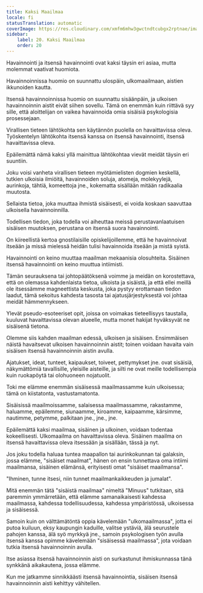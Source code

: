 ```yaml
---
title: Kaksi Maailmaa
locale: fi
statusTranslation: automatic
coverImage: https://res.cloudinary.com/xmfm6mhw3gwctndtcubgx2rptnae/image/upload/v1740468922/small_cover_tratado_de_psicologia_revolucionaria_a4c0dca4e0.webp
sidebar:
    label: 20. Kaksi Maailmaa
    order: 20
---
```

Havainnointi ja itsensä havainnointi ovat kaksi täysin eri asiaa, mutta molemmat vaativat huomiota.

Havainnoinnissa huomio on suunnattu ulospäin, ulkomaailmaan, aistien ikkunoiden kautta.

Itsensä havainnoinnissa huomio on suunnattu sisäänpäin, ja ulkoisen havainnoinnin aistit eivät siihen sovellu. Tämä on enemmän kuin riittävä syy sille, että aloittelijan on vaikea havainnoida omia sisäisiä psykologisia prosessejaan.

Virallisen tieteen lähtökohta sen käytännön puolella on havaittavissa oleva. Työskentelyn lähtökohta itsensä kanssa on itsensä havainnointi, itsensä havaittavissa oleva.

Epäilemättä nämä kaksi yllä mainittua lähtökohtaa vievät meidät täysin eri suuntiin.

Joku voisi vanheta virallisen tieteen myötämielisten dogmien keskellä, tutkien ulkoisia ilmiöitä, havainnoiden soluja, atomeja, molekyylejä, aurinkoja, tähtiä, komeettoja jne., kokematta sisällään mitään radikaalia muutosta.

Sellaista tietoa, joka muuttaa ihmistä sisäisesti, ei voida koskaan saavuttaa ulkoisella havainnoinnilla.

Todellisen tiedon, joka todella voi aiheuttaa meissä perustavanlaatuisen sisäisen muutoksen, perustana on itsensä suora havainnointi.

On kiireellistä kertoa gnostilaisille opiskelijoillemme, että he havainnoivat itseään ja missä mielessä heidän tulisi havainnoida itseään ja mistä syistä.

Havainnointi on keino muuttaa maailman mekaanisia olosuhteita. Sisäinen itsensä havainnointi on keino muuttua intiimisti.

Tämän seurauksena tai johtopäätöksenä voimme ja meidän on korostettava, että on olemassa kahdenlaista tietoa, ulkoista ja sisäistä, ja että ellei meillä ole itsessämme magneettista keskusta, joka pystyy erottamaan tiedon laadut, tämä sekoitus kahdesta tasosta tai ajatusjärjestyksestä voi johtaa meidät hämmennykseen.

Ylevät pseudo-esoteeriset opit, joissa on voimakas tieteellisyys taustalla, kuuluvat havaittavissa olevan alueelle, mutta monet hakijat hyväksyvät ne sisäisenä tietona.

Olemme siis kahden maailman edessä, ulkoisen ja sisäisen. Ensimmäisen näistä havaitsevat ulkoisen havainnoinnin aistit; toinen voidaan havaita vain sisäisen itsensä havainnoinnin aistin avulla.

Ajatukset, ideat, tunteet, kaipaukset, toiveet, pettymykset jne. ovat sisäisiä, näkymättömiä tavallisille, yleisille aisteille, ja silti ne ovat meille todellisempia kuin ruokapöytä tai olohuoneen nojatuolit.

Toki me elämme enemmän sisäisessä maailmassamme kuin ulkoisessa; tämä on kiistatonta, vastustamatonta.

Sisäisissä maailmoissamme, salaisessa maailmassamme, rakastamme, haluamme, epäilemme, siunaamme, kiroamme, kaipaamme, kärsimme, nautimme, petymme, palkitaan jne., jne., jne.

Epäilemättä kaksi maailmaa, sisäinen ja ulkoinen, voidaan todentaa kokeellisesti. Ulkomaailma on havaittavissa oleva. Sisäinen maailma on itsensä havaittavissa oleva itsessään ja sisällään, tässä ja nyt.

Jos joku todella haluaa tuntea maapallon tai aurinkokunnan tai galaksin, jossa elämme, "sisäiset maailmat", hänen on ensin tunnettava oma intiimi maailmansa, sisäinen elämänsä, erityisesti omat "sisäiset maailmansa".

"Ihminen, tunne itsesi, niin tunnet maailmankaikkeuden ja jumalat".

Mitä enemmän tätä "sisäistä maailmaa" nimeltä "Minuus" tutkitaan, sitä paremmin ymmärretään, että elämme samanaikaisesti kahdessa maailmassa, kahdessa todellisuudessa, kahdessa ympäristössä, ulkoisessa ja sisäisessä.

Samoin kuin on välttämätöntä oppia kävelemään "ulkomaailmassa", jotta ei putoa kuiluun, eksy kaupungin kaduille, valitse ystäviä, älä seurustele pahojen kanssa, älä syö myrkkyä jne., samoin psykologisen työn avulla itsensä kanssa opimme kävelemään "sisäisessä maailmassa", jota voidaan tutkia itsensä havainnoinnin avulla.

Itse asiassa itsensä havainnoinnin aisti on surkastunut ihmiskunnassa tänä synkkänä aikakautena, jossa elämme.

Kun me jatkamme sinnikkäästi itsensä havainnointia, sisäisen itsensä havainnoinnin aisti kehittyy vähitellen.


